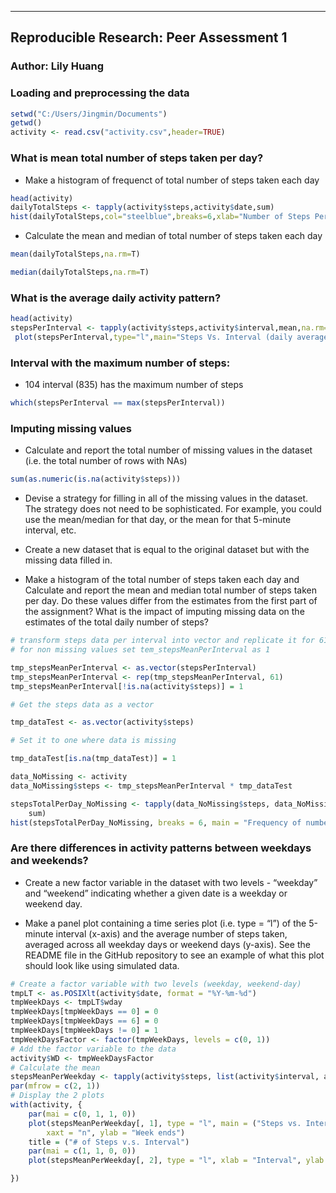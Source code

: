 ---
## Reproducible Research: Peer Assessment 1
### Author: Lily Huang

### Loading and preprocessing the data
```r
setwd("C:/Users/Jingmin/Documents")
getwd()
activity <- read.csv("activity.csv",header=TRUE)
```

### What is mean total number of steps taken per day?
* Make a histogram of frequenct of total number of steps taken each day

```r
head(activity)
dailyTotalSteps <- tapply(activity$steps,activity$date,sum)
hist(dailyTotalSteps,col="steelblue",breaks=6,xlab="Number of Steps Per day",main="Frequency of Number of Steps Per day")
```
* Calculate the mean and median of total number of steps taken each day


```r
mean(dailyTotalSteps,na.rm=T)
```


```r
median(dailyTotalSteps,na.rm=T)
```

### What is the average daily activity pattern?
```r
head(activity)
stepsPerInterval <- tapply(activity$steps,activity$interval,mean,na.rm=T)
 plot(stepsPerInterval,type="l",main="Steps Vs. Interval (daily average)",ylab="# of steps")
```
### Interval with the maximum number of steps:

* 104 interval (835) has the maximum number of steps

```r
which(stepsPerInterval == max(stepsPerInterval))
```


### Imputing missing values
* Calculate and report the total number of missing values in the dataset (i.e. the total number of rows with NAs)
```r
sum(as.numeric(is.na(activity$steps)))
```

* Devise a strategy for filling in all of the missing values in the dataset. The strategy does not need to be sophisticated. For example, you could use the mean/median for that day, or the mean for that 5-minute interval, etc.

* Create a new dataset that is equal to the original dataset but with the missing data filled in.

* Make a histogram of the total number of steps taken each day and Calculate and report the mean and median total number of steps taken per day. Do these values differ from the estimates from the first part of the assignment? What is the impact of imputing missing data on the estimates of the total daily number of steps?
```r
# transform steps data per interval into vector and replicate it for 61 times
# for non missing values set tem_stepsMeanPerInterval as 1

tmp_stepsMeanPerInterval <- as.vector(stepsPerInterval)
tmp_stepsMeanPerInterval <- rep(tmp_stepsMeanPerInterval, 61)
tmp_stepsMeanPerInterval[!is.na(activity$steps)] = 1

# Get the steps data as a vector

tmp_dataTest <- as.vector(activity$steps)

# Set it to one where data is missing

tmp_dataTest[is.na(tmp_dataTest)] = 1

data_NoMissing <- activity
data_NoMissing$steps <- tmp_stepsMeanPerInterval * tmp_dataTest
```

```r
stepsTotalPerDay_NoMissing <- tapply(data_NoMissing$steps, data_NoMissing$date, 
    sum)
hist(stepsTotalPerDay_NoMissing, breaks = 6, main = "Frequency of number of steps per day", xlab = "Number of steps per day", ylab = "Frequency", col = "steel blue")

```


### Are there differences in activity patterns between weekdays and weekends?
* Create a new factor variable in the dataset with two levels - "weekday" and "weekend" indicating whether a given date is a weekday or weekend day.

* Make a panel plot containing a time series plot (i.e. type = "l") of the 5-minute interval (x-axis) and the average number of steps taken, averaged across all weekday days or weekend days (y-axis). See the README file in the GitHub repository to see an example of what this plot should look like using simulated data.
```r
# Create a factor variable with two levels (weekday, weekend-day)
tmpLT <- as.POSIXlt(activity$date, format = "%Y-%m-%d")
tmpWeekDays <- tmpLT$wday
tmpWeekDays[tmpWeekDays == 0] = 0
tmpWeekDays[tmpWeekDays == 6] = 0
tmpWeekDays[tmpWeekDays != 0] = 1
tmpWeekDaysFactor <- factor(tmpWeekDays, levels = c(0, 1))
# Add the factor variable to the data
activity$WD <- tmpWeekDaysFactor
# Calculate the mean
stepsMeanPerWeekday <- tapply(activity$steps, list(activity$interval, activity$WD), mean,na.rm = T)
par(mfrow = c(2, 1))
# Display the 2 plots
with(activity, {
    par(mai = c(0, 1, 1, 0))
    plot(stepsMeanPerWeekday[, 1], type = "l", main = ("Steps vs. Interval"), 
        xaxt = "n", ylab = "Week ends")
    title = ("# of Steps v.s. Interval")
    par(mai = c(1, 1, 0, 0))
    plot(stepsMeanPerWeekday[, 2], type = "l", xlab = "Interval", ylab = "Week days")

})
```